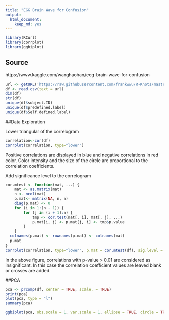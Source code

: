 ```yaml
---
title: "EGG Brain Wave for Confusion"
output: 
  html_document: 
    keep_md: yes
---
```


```r
library(RCurl)
library(corrplot)
library(ggbiplot)
```

## Source

https://www.kaggle.com/wanghaohan/eeg-brain-wave-for-confusion

```r
url <- getURL('https://raw.githubusercontent.com/frankwwu/R-Knots/master/EEG%20Brain%20Wave%20for%20Confusion/EEG-data.csv')
df <- read.csv(text = url) 
dim(df)
str(df)
unique(df$subject.ID)
unique(df$predefined.label)
unique(df$Self.defined.label)

```

##Data Exploration

Lower triangular of the correlogram

```r
correlation<-cor(df)
corrplot(correlation, type="lower")
```

Positive correlations are displayed in blue and negative correlations in red color. Color intensity and the size of the circle are proportional to the correlation coefficients.

Add significance level to the correlogram

```r
cor.mtest <- function(mat, ...) {
    mat <- as.matrix(mat)
    n <- ncol(mat)
    p.mat<- matrix(NA, n, n)
    diag(p.mat) <- 0
    for (i in 1:(n - 1)) {
        for (j in (i + 1):n) {
            tmp <- cor.test(mat[, i], mat[, j], ...)
            p.mat[i, j] <- p.mat[j, i] <- tmp$p.value
        }
    }
  colnames(p.mat) <- rownames(p.mat) <- colnames(mat)
  p.mat
}
corrplot(correlation, type="lower", p.mat = cor.mtest(df), sig.level = 0.01)
```

In the above figure, correlations with p-value > 0.01 are considered as insignificant. In this case the correlation coefficient values are leaved blank or crosses are added.

##PCA

```r
pca <- prcomp(df, center = TRUE, scale. = TRUE) 
print(pca)
plot(pca, type = "l")
summary(pca)

ggbiplot(pca, obs.scale = 1, var.scale = 1, ellipse = TRUE, circle = TRUE, alpha = 0.1)
```

